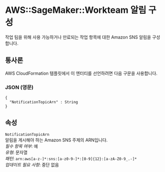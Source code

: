 # AWS::SageMaker::Workteam 알림 구성

작업 팀을 위해 사용 가능하거나 만료되는 작업 항목에 대한 Amazon SNS 알림을 구성합니다.

## 통사론

AWS CloudFormation 템플릿에서 이 엔터티를 선언하려면 다음 구문을 사용합니다.

### JSON (영문)

```
{
  "NotificationTopicArn" : String
}
```

## 속성

`NotificationTopicArn`  
알림을 게시해야 하는 Amazon SNS 주제의 ARN입니다.  
_필수 항목 여부_: 예  
_유형_: 문자열  
_패턴_: `arn:aws[a-z-]*:sns:[a-z0-9-]*:[0-9]{12}:[a-zA-Z0-9_.-]*`  
_업데이트 필요 사항_: 중단 없음
